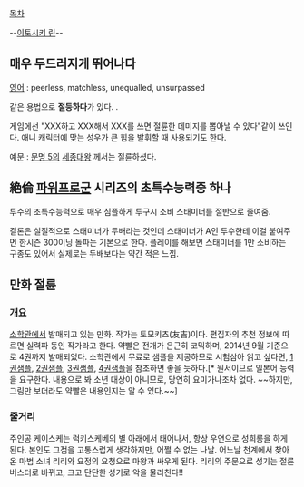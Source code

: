 [[목차]]

{{{+2 絶倫 }}} --[[이토시키 린]]--

== 매우 두드러지게 뛰어나다 ==

[[영어]] :  peerless, matchless, unequalled, unsurpassed

같은 용법으로 '''절등하다'''가 있다. {{{+1 絶等 }}}.

게임에선 "XXX하고 XXX해서 XXX를 쓰면 절륜한 데미지를 뽑아낼 수 있다"같이 쓰인다. 애니 캐릭터에 맞는 성우가 큰 힘을 발휘할 때 사용되기도 한다.

예문 : [[문명 5]]의 [[세종대왕]] 께서는 절륜하셨다.

== 絶倫 [[파워프로군]] 시리즈의 초특수능력중 하나 ==

투수의 초특수능력으로 매우 심플하게 투구시 소비 스태미너를 절반으로 줄여줌.

결론은 실질적으로 스태미너가 두배라는 것인데 스태미너가 A인 투수한테 이걸 붙여주면 한시즌 300이닝 돌파는 기본으로 한다. 플레이를 해보면 스태미너를 1만 소비하는 구종도 있어서 실제로는 두배보다는 약간 적은 느낌.

== 만화 절륜 ==
=== 개요 ===
[[소학관]]에서 발매되고 있는 만화. 작가는 토모키츠(友吉)이다. 편집자의 추천 정보에 따르면 실력파 동인 작가라고 한다. 약빨은 전개가 은근히 코믹하며, 2014년 9월 기준으로 4권까지 발매되었다. 소학관에서 무료로 샘플을 제공하므로 시험삼아 읽고 싶다면, [http://sample.shogakukan.co.jp/bv?isbn=9784091847140 1권샘플], [http://sample.shogakukan.co.jp/bv?isbn=9784091853035 2권샘플], [http://sample.shogakukan.co.jp/bv?isbn=9784091855084 3권샘플], [http://pages.comsho.com/script/dl.php?param=meTcw7EASBSeMyncHZtAvpPGc9bUzgdvUkxWpsz634J79cCkPHBMCI1P1lEP5vSWB8jt0MSCD%2FpxEKvza%2FyxbGj55Noms7omOT3i3XivHczum7dWtJlg0hoApYEyZCcE%2BLNfYlaZIg2tUXF9BogHj0nJYOpD1PXrTHBhT4DVN14bRYDqgHllKcxu%2FYF2%2BJ%2BeGpljoMKAIjBm8pQ%2BrmRZXV%2BfaV0Cmw2jGrNdUzfYjpC4IHTnIhCayTblgWamI3Q53TzdI7tMLtLTy%2BGqBoG29mRv9pZoDGWMEelOJMAvzlr3yJJS6z35ri5Y2DMpoDrTUq4EeTudZi0KuEP%2BWR3a6FX5S%2BLgnc1HfhKVuJk5hOm5qMXPck%2Fmiacqgzsx%2BZx2&type=comic&cid=12043&gid=3981&title=%E3%81%9C%E3%81%A4%E3%82%8A%E3%82%93%21+4%E5%B7%BB+%E8%A9%A6%E3%81%97%E8%AA%AD%E3%81%BF 4권샘플]을 참조하면 좋을 듯하다.[* 원서이므로 일본어 능력을 요구한다. 내용으로 봐 소년 대상이 아니므로, 당연히 요미가나조차 없다. ~~하지만, 그림만 보더라도 약빨은 내용인지는 알 수 있다.~~]


=== 줄거리 ===
주인공 케이스케는 럭키스케베의 별 아래에서 태어나서, 항상 우연으로 성희롱을 하게 된다. 본인도 그점을 고통스럽게 생각하지만, 어쩔 수 없는 나날. 어느날 천계에서 찾아온 마법 소녀 리리와 요정의 요청으로 마왕과 싸우게 된다. 리리의 주문으로 성기는 절륜 버스터로 바뀌고, 크고 단단한 성기로 악을 물리친다!!
